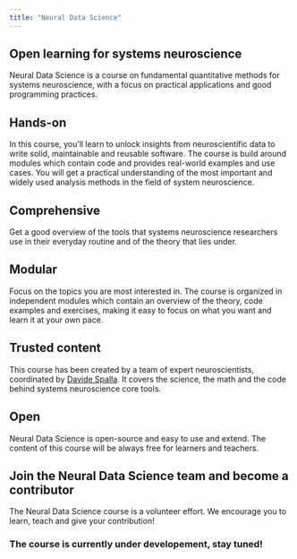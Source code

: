 ```yaml
---
title: "Neural Data Science"
---
```

## Open learning for systems neuroscience

Neural Data Science is a course on fundamental quantitative methods for systems neuroscience, with a focus on practical applications and good programming practices. 

## Hands-on
In this course, you'll learn to unlock insights from neuroscientific data to write solid, maintainable and reusable software. The course is build around modules which contain code and provides real-world examples and use cases. You will get a practical understanding of the most important and widely used analysis methods in the field of system neuroscience.

## Comprehensive
Get a good overview of the tools that systems neuroscience researchers use in their everyday routine and of the theory that lies under.

## Modular 
Focus on the topics you are most interested in. The course is organized in independent modules which contain an overview of the theory, code examples and exercises, making it easy to focus on what you want and learn it at your own pace.

## Trusted content
This course has been created by a team of expert neuroscientists, coordinated by [Davide Spalla](https://www.linkedin.com/in/davide-spalla-02838aa7/?originalSubdomain=nl). It covers the science, the math and the code behind systems neuroscience core tools. 

## Open
Neural Data Science is open-source and easy to use and extend. The content of this course will be always free for learners and teachers. 

## Join the Neural Data Science team and become a contributor
The Neural Data Science course is a volunteer effort. We encourage you to learn, teach and give your contribution!


### The course is currently under developement, stay tuned!
